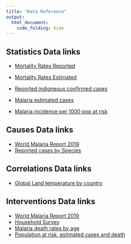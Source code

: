 ```yaml
---
title: "Data Reference"
output:
  html_document:
    code_folding: hide
---
```


<style type="text/css">

h1.title {
  
  text-align: center
}

</style>



## Statistics Data links

* [Mortality Rates Reported](https://apps.who.int/gho/athena/data/GHO/MALARIA001.html?profile=ztable&filter=COUNTRY:*)


* [Mortality Rates Estimated](https://apps.who.int/gho/athena/data/GHO/MALARIA003.html?profile=ztable&filter=COUNTRY:*)


* [Reported indigneous confirmed cases](https://apps.who.int/gho/athena/data/GHO/WHS3_48.html?profile=ztable&filter=COUNTRY:*)


* [Malaria estimated cases](https://apps.who.int/gho/athena/data/GHO/MALARIA002.html?profile=ztable&filter=COUNTRY:*)


* [Malaria incidence per 1000 pop at risk](https://apps.who.int/gho/athena/data/GHO/SDGMALARIA.html?profile=ztable&filter=COUNTRY:*;REGION:*)



## Causes Data links
* [World Malaria Report 2019](https://www.who.int/publications/i/item/9789241565721)
* [Reported cases by Species](data/reported_cases_by_species.xls)

## Correlations Data links
* [Global Land temperature by country](data/GlobalLandTemperaturesByCountry.csv)

## Interventions Data links
* [World Malaria Report 2019](https://www.who.int/publications/i/item/9789241565721)
* [Household Survey](data/household_survey_STAT.xls)
* [Malaria death rates by age](data/malaria-death-rates-by-age.csv)
* [Population at risk, estimated cases and death](data/population_at_risk_estimated_cases_deaths.xls)



